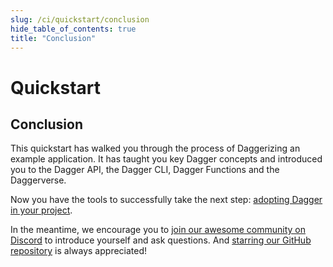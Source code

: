 ```yaml
---
slug: /ci/quickstart/conclusion
hide_table_of_contents: true
title: "Conclusion"
---
```


# Quickstart

## Conclusion

This quickstart has walked you through the process of Daggerizing an example application. It has taught you key Dagger concepts and introduced you to the Dagger API, the Dagger CLI, Dagger Functions and the Daggerverse.

Now you have the tools to successfully take the next step: [adopting Dagger in your project](../adopting).

In the meantime, we encourage you to [join our awesome community on Discord](https://discord.gg/dagger-io) to introduce yourself and ask questions. And [starring our GitHub repository](https://github.com/dagger/dagger) is always appreciated!
